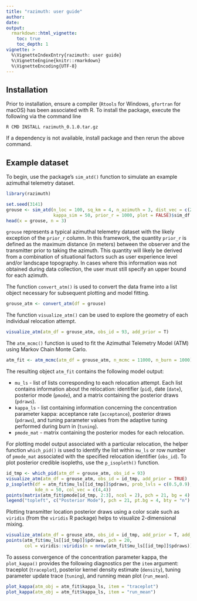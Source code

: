 ```yaml
---
title: "razimuth: user guide"
author:
date:
output:
  rmarkdown::html_vignette:
    toc: true
    toc_depth: 1
vignette: >
  %\VignetteIndexEntry{razimuth: user guide}
  %\VignetteEngine{knitr::rmarkdown}
  %\VignetteEncoding{UTF-8}
---
```


<style>
img {
    max-width: 100%;
    max-height: 100%;
}
</style>

## Installation
Prior to installation, ensure a compiler (`Rtools` for Windows, `gfortran` for macOS) has been associated with R. To install the package, execute the following via the command line

```
R CMD INSTALL razimuth_0.1.0.tar.gz
```
If a dependency is not available, install package and then rerun the above command.

## Example dataset
To begin, use the package's `sim_atd()` function to simulate an example azimuthal telemetry dataset.

```r
library(razimuth)
```
```r
set.seed(3141)
grouse <- sim_atd(n_loc = 100, sq_km = 4, n_azimuth = 3, dist_vec = c(200,300), 
                  kappa_sim = 50, prior_r = 1000, plot = FALSE)$sim_df
head(x = grouse, n = 3)
```

`grouse` represents a typical azimuthal telemetry dataset with the likely exception of the `prior_r` column. In this framework, the quantity `prior_r` is defined as the maximum distance (in meters) between the observer and the transmitter prior to taking the azimuth. This quantity will likely be derived from a combination of situational factors such as user experience level and/or landscape topography. In cases where this information was not obtained during data collection, the user must still specify an upper bound for each azimuth.  

The function `convert_atm()` is used to convert the data frame into a list object necessary for subsequent plotting and model fitting.

```r
grouse_atm <- convert_atm(df = grouse)
```

The function `visualize_atm()` can be used to explore the geometry of each individual relocation attempt.

```r
visualize_atm(atm_df = grouse_atm, obs_id = 93, add_prior = T)
```

The `atm_mcmc()` function is used to fit the Azimuthal Telemetry Model (ATM) using Markov Chain Monte Carlo. 

```r
atm_fit <- atm_mcmc(atm_df = grouse_atm, n_mcmc = 11000, n_burn = 1000)
```

The resulting object `atm_fit` contains the following model output:

* `mu_ls` - list of lists corresponding to each relocation attempt. Each list contains information about the relocation: identifier (`pid`), date (`date`), posterior mode (`pmode`), and a matrix containing the posterior draws (`pdraws`).
* `kappa_ls` - list containing information concerning the concentration parameter kappa: acceptance rate (`acceptance`), posterior draws (`pdraws`), and tuning parameter values from the adaptive tuning performed during burn in (`tuning`).
* `pmode_mat` - matrix containing the posterior modes for each relocation.

For plotting model output associated with a particular relocation, the helper function `which_pid()` is used to identify the list within `mu_ls` or row number of `pmode_mat` associated with the specified relocation identifier (`obs_id`). To plot posterior credible isopleths, use the `p_isopleth()` function.
```r
id_tmp <- which_pid(atm_df = grouse_atm, obs_id = 93)
visualize_atm(atm_df = grouse_atm, obs_id = id_tmp, add_prior = TRUE)
p_isopleth(df = atm_fit$mu_ls[[id_tmp]]$pdraws, prob_lvls = c(0.5,0.9), range_extend = 0,
           kde_n = 50, col_vec = c(4,4))
points(matrix(atm_fit$pmode[id_tmp, 2:3], ncol = 2), pch = 21, bg = 4)
legend("topleft", c("Posterior Mode"), pch = 21, pt.bg = 4, bty = "n")
```

Plotting transmitter location posterior draws using a color scale such as `viridis` (from the `viridis` R package) helps to visualize 2-dimensional mixing. 

```r
visualize_atm(atm_df = grouse_atm, obs_id = id_tmp, add_prior = T, add_legend = F)
points(atm_fit$mu_ls[[id_tmp]]$pdraws, pch = 20,
       col = viridis::viridis(n = nrow(atm_fit$mu_ls[[id_tmp]]$pdraws)))
```

To assess convergence of the concentration parameter kappa, the `plot_kappa()` provides the following diagnostics per the `item` argument: traceplot (`traceplot`), posterior kernel density estimate (`density`), tuning parameter update trace (`tuning`), and running mean plot (`run_mean`).

```r
plot_kappa(atm_obj = atm_fit$kappa_ls, item = "traceplot")
plot_kappa(atm_obj = atm_fit$kappa_ls, item = "run_mean")
```
